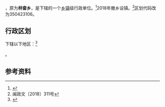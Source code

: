 {{中国乡级行政区|35/04/23/202/000}}

{{PAGENAMEBASE}}，原为'''林畲乡'''，是{{PRC admin/fullname|35/04/23/202/000|3}}下辖的一个[[乡镇|乡镇]]级行政单位。<ref>{{PRC admin/ref sgc|{{PRC admin/parent|35/04/23/202/000}}}}</ref>2018年撤乡设镇。<ref>闽政文〔2018〕311号</ref>区划代码改为350423106。

== 行政区划 ==
{{PAGENAMEBASE}}下辖以下地区：<ref>{{PRC admin/ref sgc|35/04/23/202/000}}</ref>

{{PRC admin/children|35/04/23/202/000}}。

== 参考资料 ==
{{reflist}}

{{PRC admin/navcat|35/04/23/202/000}}